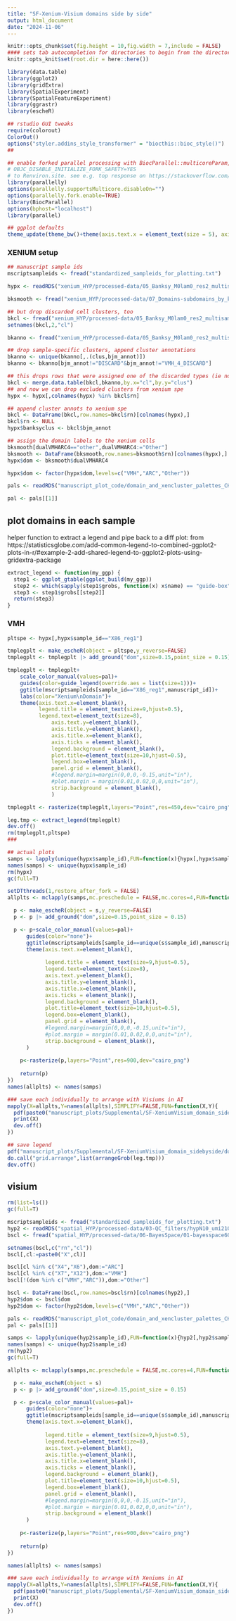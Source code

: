 ```yaml
---
title: "SF-Xenium-Visium domains side by side"
output: html_document
date: "2024-11-06"
---
```


```r
knitr::opts_chunk$set(fig.height = 10,fig.width = 7,include = FALSE)
#### sets tab autocompletion for directories to begin from the directory containing the .Rproj session, instead of the script's directory if different
knitr::opts_knit$set(root.dir = here::here())

library(data.table)
library(ggplot2)
library(gridExtra)
library(SpatialExperiment)
library(SpatialFeatureExperiment)
library(ggrastr)
library(escheR)

## rstudio GUI tweaks
require(colorout)
ColorOut()
options("styler.addins_style_transformer" = "biocthis::bioc_style()")
##

## enable forked parallel processing with BiocParallel::multicoreParam, future::, etc. seemed to need this a couple times, but otherwise havent so its here as a preventative measure. part of this is adding the line 
# OBJC_DISABLE_INITIALIZE_FORK_SAFETY=YES
# to Renviron.site. see e.g. top response on https://stackoverflow.com/questions/73638290/python-on-mac-is-it-safe-to-set-objc-disable-initialize-fork-safety-yes-globall 
library(parallelly)
options(parallelly.supportsMulticore.disableOn="")
options(parallelly.fork.enable=TRUE)
library(BiocParallel)
options(bphost="localhost")
library(parallel)

## ggplot defaults
theme_update(theme_bw()+theme(axis.text.x = element_text(size = 5), axis.title.x = element_text(size = 5), axis.text.y = element_text(size = 4), axis.title.y = element_text(size =4), plot.title = element_text(size = 10,hjust=0.5), strip.text = element_text(size=4), legend.text = element_text(size=11), legend.title = element_text(size=10,hjust=0.5)))
```

### XENIUM setup ###
```r
## manuscript sample ids
mscriptsampleids <- fread("standardized_sampleids_for_plotting.txt")

hypx <- readRDS("xenium_HYP/processed-data/05_Banksy_M0lam0_res2_multisamp/01-sfe-in_staggered-coords_genetarg-only_NONlog-norm.RDS")

bksmooth <- fread("xenium_HYP/processed-data/07_Domains-subdomains_by_knnSmoothing_Banksytypes/03b-ARCVMHdomains_2stepsmooth_VMH-k10-0.2-VMH-k200-0.2_ARC-k50-0.1_ARC-k500-0.5.txt") ## xenium domain assignments after smoothing, by xenium cell

## but drop discarded cell clusters, too
bkcl <- fread("xenium_HYP/processed-data/05_Banksy_M0lam0_res2_multisamp/01-BanksyClusts_M0lam0_leiden_multisamp.txt")
setnames(bkcl,2,"cl")

bkanno <- fread("xenium_HYP/processed-data/05_Banksy_M0lam0_res2_multisamp/02-M0l0kg6_topClusMarkers_celltypes_annotated.txt")

## drop sample-specific clusters, append cluster annotations 
bkanno <- unique(bkanno[,.(clus,bjm_annot)])
bkanno <- bkanno[bjm_annot!="DISCARD"&bjm_annot!="VMH_4_DISCARD"]

## this drops rows that were assigned one of the discarded types (ie no longer in the cell type annotations)
bkcl <- merge.data.table(bkcl,bkanno,by.x="cl",by.y="clus")
## and now we can drop excluded clusters from xenium spe
hypx <- hypx[,colnames(hypx) %in% bkcl$rn]

## append cluster annots to xenium spe
bkcl <- DataFrame(bkcl,row.names=bkcl$rn)[colnames(hypx),]
bkcl$rn <- NULL
hypx$banksyclus <- bkcl$bjm_annot

## assign the domain labels to the xenium cells
bksmooth[dualVMHARC4=="other",dualVMHARC4:="Other"]
bksmooth <- DataFrame(bksmooth,row.names=bksmooth$rn)[colnames(hypx),]
hypx$dom <- bksmooth$dualVMHARC4

hypx$dom <- factor(hypx$dom,levels=c("VMH","ARC","Other"))
```


```r
pals <- readRDS("manuscript_plot_code/domain_and_xencluster_palettes_CHECKPALNAMESBEFOREUS.RDS")

pal <- pals[[1]]
```


## plot domains in each sample
helper function to extract a legend and pipe back to a diff plot: from https://statisticsglobe.com/add-common-legend-to-combined-ggplot2-plots-in-r/#example-2-add-shared-legend-to-ggplot2-plots-using-gridextra-package 
```r
extract_legend <- function(my_ggp) {
  step1 <- ggplot_gtable(ggplot_build(my_ggp))
  step2 <- which(sapply(step1$grobs, function(x) x$name) == "guide-box")
  step3 <- step1$grobs[[step2]]
  return(step3)
}
```

### VMH
```r
pltspe <- hypx[,hypx$sample_id=="X86_reg1"]

tmplegplt <- make_escheR(object = pltspe,y_reverse=FALSE)
tmplegplt <- tmplegplt |> add_ground("dom",size=0.15,point_size = 0.15)

tmplegplt <- tmplegplt+
    scale_color_manual(values=pal)+
    guides(color=guide_legend(override.aes = list(size=1)))+
    ggtitle(mscriptsampleids[sample_id=="X86_reg1",manuscript_id])+
    labs(color="Xenium\nDomain")+
    theme(axis.text.x=element_blank(),
          legend.title = element_text(size=9,hjust=0.5),
          legend.text=element_text(size=8),
              axis.text.y=element_blank(),
              axis.title.y=element_blank(),
              axis.title.x=element_blank(),
              axis.ticks = element_blank(),
              legend.background = element_blank(),
              plot.title=element_text(size=10,hjust=0.5),
              legend.box=element_blank(),
              panel.grid = element_blank(),
              #legend.margin=margin(0,0,0,-0.15,unit="in"),
              #plot.margin = margin(0.01,0.02,0,0,unit="in"),
              strip.background = element_blank(),
              )

tmplegplt <- rasterize(tmplegplt,layers="Point",res=450,dev="cairo_png")

leg.tmp <- extract_legend(tmplegplt)
dev.off()
rm(tmplegplt,pltspe)
###

## actual plots
samps <- lapply(unique(hypx$sample_id),FUN=function(x){hypx[,hypx$sample_id==x]})
names(samps) <- unique(hypx$sample_id)
rm(hypx)
gc(full=T)

setDTthreads(1,restore_after_fork = FALSE)
allplts <- mclapply(samps,mc.preschedule = FALSE,mc.cores=4,FUN=function(s){

  p <- make_escheR(object = s,y_reverse=FALSE)
  p <- p |> add_ground("dom",size=0.15,point_size = 0.15)

  p <- p+scale_color_manual(values=pal)+
      guides(color="none")+
      ggtitle(mscriptsampleids[sample_id==unique(s$sample_id),manuscript_id])+
      theme(axis.text.x=element_blank(),
            
            legend.title = element_text(size=9,hjust=0.5),
            legend.text=element_text(size=8),
            axis.text.y=element_blank(),
            axis.title.y=element_blank(),
            axis.title.x=element_blank(),
            axis.ticks = element_blank(),
            legend.background = element_blank(),
            plot.title=element_text(size=10,hjust=0.5),
            legend.box=element_blank(),
            panel.grid = element_blank(),
            #legend.margin=margin(0,0,0,-0.15,unit="in"),
            #plot.margin = margin(0.01,0.02,0,0,unit="in"),
            strip.background = element_blank(),
      )
    
    p<-rasterize(p,layers="Point",res=900,dev="cairo_png")
  
    return(p)
})
names(allplts) <- names(samps)

### save each individually to arrange with Visiums in AI
mapply(X=allplts,Y=names(allplts),SIMPLIFY=FALSE,FUN=function(X,Y){
  pdf(paste0("manuscript_plots/Supplemental/SF-XeniumVisium_domain_sidebyside/",Y,".pdf"),width=2,height=2)
  print(X)
  dev.off()
})

## save legend
pdf("manuscript_plots/Supplemental/SF-XeniumVisium_domain_sidebyside/domainlegend.pdf",height=2,width=1.25)
do.call("grid.arrange",list(arrangeGrob(leg.tmp)))
dev.off()
```

## visium
```r
rm(list=ls())
gc(full=T)

mscriptsampleids <- fread("standardized_sampleids_for_plotting.txt")
hyp2 <- readRDS("spatial_HYP/processed-data/03-QC_filters/hypN10_umi210_gene126_chrm50_spotsweeped_lognorm_rotsNmirrors_072224.RDS")
bscl <- fread("spatial_HYP/processed-data/06-BayesSpace/01-bayesspace60kiter_k15-20-31_out/BSpace_k15_HARMONYlmbna_nnsvg10.txt")

setnames(bscl,c("rn","cl"))
bscl[,cl:=paste0("X",cl)]

bscl[cl %in% c("X4","X6"),dom:="ARC"]
bscl[cl %in% c("X7","X12"),dom:="VMH"]
bscl[!(dom %in% c("VMH","ARC")),dom:="Other"]

bscl <- DataFrame(bscl,row.names=bscl$rn)[colnames(hyp2),]
hyp2$dom <- bscl$dom
hyp2$dom <- factor(hyp2$dom,levels=c("VMH","ARC","Other"))

pals <- readRDS("manuscript_plot_code/domain_and_xencluster_palettes_CHECKPALNAMESBEFOREUS.RDS")
pal <- pals[[1]]

samps <- lapply(unique(hyp2$sample_id),FUN=function(x){hyp2[,hyp2$sample_id==x]})
names(samps) <- unique(hyp2$sample_id)
rm(hyp2)
gc(full=T)

allplts <- mclapply(samps,mc.preschedule = FALSE,mc.cores=4,FUN=function(s){

  p <- make_escheR(object = s)
  p <- p |> add_ground("dom",size=0.15,point_size = 0.15)

  p <- p+scale_color_manual(values=pal)+
      guides(color="none")+
      ggtitle(mscriptsampleids[sample_id==unique(s$sample_id),manuscript_id])+
      theme(axis.text.x=element_blank(),
            
            legend.title = element_text(size=9,hjust=0.5),
            legend.text=element_text(size=8),
            axis.text.y=element_blank(),
            axis.title.y=element_blank(),
            axis.title.x=element_blank(),
            axis.ticks = element_blank(),
            legend.background = element_blank(),
            plot.title=element_text(size=10,hjust=0.5),
            legend.box=element_blank(),
            panel.grid = element_blank(),
            #legend.margin=margin(0,0,0,-0.15,unit="in"),
            #plot.margin = margin(0.01,0.02,0,0,unit="in"),
            strip.background = element_blank()
      )
    
    p<-rasterize(p,layers="Point",res=900,dev="cairo_png")
  
    return(p)
})

names(allplts) <- names(samps)

### save each individually to arrange with Xeniums in AI
mapply(X=allplts,Y=names(allplts),SIMPLIFY=FALSE,FUN=function(X,Y){
  pdf(paste0("manuscript_plots/Supplemental/SF-XeniumVisium_domain_sidebyside/",Y,".pdf"),width=2,height=2)
  print(X)
  dev.off() 
})

```
